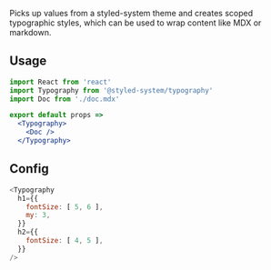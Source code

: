 
Picks up values from a styled-system theme and creates scoped typographic styles, which can be used to wrap content like MDX or markdown.

## Usage

```jsx
import React from 'react'
import Typography from '@styled-system/typography'
import Doc from './doc.mdx'

export default props =>
  <Typography>
    <Doc />
  </Typography>
```

## Config

```js
<Typography
  h1={{
    fontSize: [ 5, 6 ],
    my: 3,
  }}
  h2={{
    fontSize: [ 4, 5 ],
  }}
/>
```
